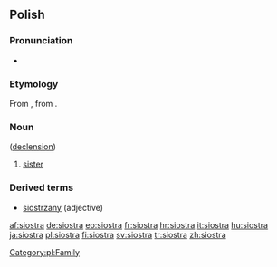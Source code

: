 ==Polish==

===Pronunciation===
* {{audio|siostra.ogg|audio}}

===Etymology===
From {{proto|Slavic|sestra|lang=pl}}, from {{proto|Indo-European|swesōr|lang=pl}}.

===Noun===
{{infl|pl|noun|g=f}} ([[Wiktionary Appendix:Polish hard feminine noun declension|declension]])

# [[sister]]

===Derived terms===
* [[siostrzany]] (adjective)

[[Category:pl:Family]]

[[af:siostra]]
[[de:siostra]]
[[eo:siostra]]
[[fr:siostra]]
[[hr:siostra]]
[[it:siostra]]
[[hu:siostra]]
[[ja:siostra]]
[[pl:siostra]]
[[fi:siostra]]
[[sv:siostra]]
[[tr:siostra]]
[[zh:siostra]]